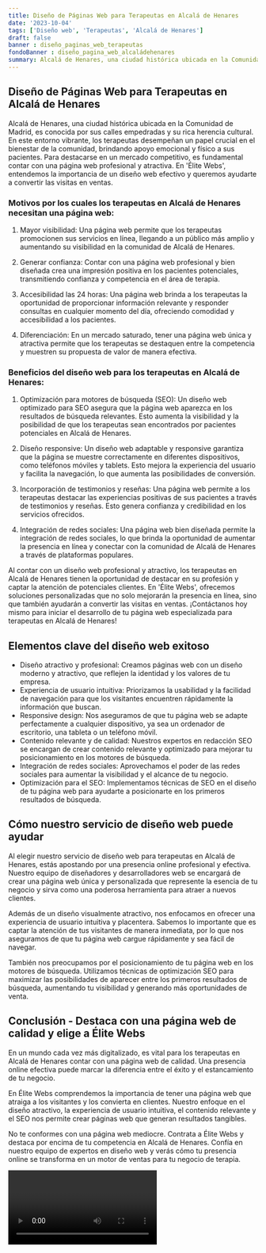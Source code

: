 ```yaml
---
title: Diseño de Páginas Web para Terapeutas en Alcalá de Henares
date: '2023-10-04'
tags: ['Diseño web', 'Terapeutas', 'Alcalá de Henares']
draft: false
banner : diseño_paginas_web_terapeutas
fondoBanner : diseño_pagina_web_alcaládehenares
summary: Alcalá de Henares, una ciudad histórica ubicada en la Comunidad de Madrid, es conocida por sus calles empedradas y su rica herencia cultural. En este entorno vibrante, los terapeutas desempeñan un papel crucial en el bienestar de la comunidad, brindando apoyo emocional y físico a sus pacientes. Para destacarse en un mercado competitivo, es fundamental contar con una página web profesional y atractiva. En 'Élite Webs', entendemos la importancia de un diseño web efectivo y queremos ayudarte a convertir las visitas en ventas.
---
```


## Diseño de Páginas Web para Terapeutas en Alcalá de Henares

Alcalá de Henares, una ciudad histórica ubicada en la Comunidad de Madrid, es conocida por sus calles empedradas y su rica herencia cultural. En este entorno vibrante, los terapeutas desempeñan un papel crucial en el bienestar de la comunidad, brindando apoyo emocional y físico a sus pacientes. Para destacarse en un mercado competitivo, es fundamental contar con una página web profesional y atractiva. En 'Élite Webs', entendemos la importancia de un diseño web efectivo y queremos ayudarte a convertir las visitas en ventas.

### Motivos por los cuales los terapeutas en Alcalá de Henares necesitan una página web:

1. Mayor visibilidad: Una página web permite que los terapeutas promocionen sus servicios en línea, llegando a un público más amplio y aumentando su visibilidad en la comunidad de Alcalá de Henares.

2. Generar confianza: Contar con una página web profesional y bien diseñada crea una impresión positiva en los pacientes potenciales, transmitiendo confianza y competencia en el área de terapia.

3. Accesibilidad las 24 horas: Una página web brinda a los terapeutas la oportunidad de proporcionar información relevante y responder consultas en cualquier momento del día, ofreciendo comodidad y accesibilidad a los pacientes.

4. Diferenciación: En un mercado saturado, tener una página web única y atractiva permite que los terapeutas se destaquen entre la competencia y muestren su propuesta de valor de manera efectiva.

### Beneficios del diseño web para los terapeutas en Alcalá de Henares:

1. Optimización para motores de búsqueda (SEO): Un diseño web optimizado para SEO asegura que la página web aparezca en los resultados de búsqueda relevantes. Esto aumenta la visibilidad y la posibilidad de que los terapeutas sean encontrados por pacientes potenciales en Alcalá de Henares.

2. Diseño responsive: Un diseño web adaptable y responsive garantiza que la página se muestre correctamente en diferentes dispositivos, como teléfonos móviles y tablets. Esto mejora la experiencia del usuario y facilita la navegación, lo que aumenta las posibilidades de conversión.

3. Incorporación de testimonios y reseñas: Una página web permite a los terapeutas destacar las experiencias positivas de sus pacientes a través de testimonios y reseñas. Esto genera confianza y credibilidad en los servicios ofrecidos.

4. Integración de redes sociales: Una página web bien diseñada permite la integración de redes sociales, lo que brinda la oportunidad de aumentar la presencia en línea y conectar con la comunidad de Alcalá de Henares a través de plataformas populares.

Al contar con un diseño web profesional y atractivo, los terapeutas en Alcalá de Henares tienen la oportunidad de destacar en su profesión y captar la atención de potenciales clientes. En 'Élite Webs', ofrecemos soluciones personalizadas que no solo mejorarán la presencia en línea, sino que también ayudarán a convertir las visitas en ventas. ¡Contáctanos hoy mismo para iniciar el desarrollo de tu página web especializada para terapeutas en Alcalá de Henares!

<GifSeo />

<Cta />

## Elementos clave del diseño web exitoso

- Diseño atractivo y profesional: Creamos páginas web con un diseño moderno y atractivo, que reflejen la identidad y los valores de tu empresa.
- Experiencia de usuario intuitiva: Priorizamos la usabilidad y la facilidad de navegación para que los visitantes encuentren rápidamente la información que buscan.
- Responsive design: Nos aseguramos de que tu página web se adapte perfectamente a cualquier dispositivo, ya sea un ordenador de escritorio, una tableta o un teléfono móvil.
- Contenido relevante y de calidad: Nuestros expertos en redacción SEO se encargan de crear contenido relevante y optimizado para mejorar tu posicionamiento en los motores de búsqueda.
- Integración de redes sociales: Aprovechamos el poder de las redes sociales para aumentar la visibilidad y el alcance de tu negocio.
- Optimización para el SEO: Implementamos técnicas de SEO en el diseño de tu página web para ayudarte a posicionarte en los primeros resultados de búsqueda.

## Cómo nuestro servicio de diseño web puede ayudar

Al elegir nuestro servicio de diseño web para terapeutas en Alcalá de Henares, estás apostando por una presencia online profesional y efectiva. Nuestro equipo de diseñadores y desarrolladores web se encargará de crear una página web única y personalizada que represente la esencia de tu negocio y sirva como una poderosa herramienta para atraer a nuevos clientes.

Además de un diseño visualmente atractivo, nos enfocamos en ofrecer una experiencia de usuario intuitiva y placentera. Sabemos lo importante que es captar la atención de tus visitantes de manera inmediata, por lo que nos aseguramos de que tu página web cargue rápidamente y sea fácil de navegar.

También nos preocupamos por el posicionamiento de tu página web en los motores de búsqueda. Utilizamos técnicas de optimización SEO para maximizar las posibilidades de aparecer entre los primeros resultados de búsqueda, aumentando tu visibilidad y generando más oportunidades de venta.

## Conclusión - Destaca con una página web de calidad y elige a Élite Webs

En un mundo cada vez más digitalizado, es vital para los terapeutas en Alcalá de Henares contar con una página web de calidad. Una presencia online efectiva puede marcar la diferencia entre el éxito y el estancamiento de tu negocio.

En Élite Webs comprendemos la importancia de tener una página web que atraiga a los visitantes y los convierta en clientes. Nuestro enfoque en el diseño atractivo, la experiencia de usuario intuitiva, el contenido relevante y el SEO nos permite crear páginas web que generan resultados tangibles.

No te conformes con una página web mediocre. Contrata a Élite Webs y destaca por encima de tu competencia en Alcalá de Henares. Confía en nuestro equipo de expertos en diseño web y verás cómo tu presencia online se transforma en un motor de ventas para tu negocio de terapia.

<Video />

<CtaBot job='Terapeutas' city='Alcalá de Henares'/>

<Gmaps query='Alcalá de Henares+españa+maps' />